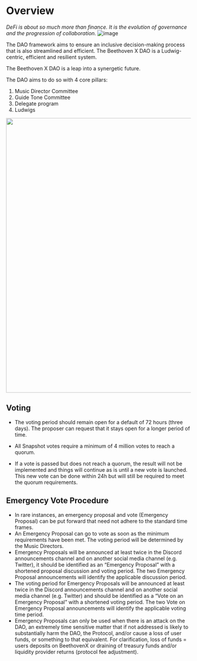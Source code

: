# Overview
_DeFi is about so much more than finance. It is the evolution of governance and the progression of collaboration._
![image](https://user-images.githubusercontent.com/109503546/208479557-e5672d12-f167-4f2b-a8a2-20a0d4d38a87.png)

The DAO framework aims to ensure an inclusive decision-making process that is also streamlined and efficient. The Beethoven X DAO is a Ludwig-centric, efficient and resilient system.

The Beethoven X DAO is a leap into a synergetic future.

The DAO aims to do so with 4 core pillars:

1) Music Director Committee 
2) Guide Tone Committee 
3) Delegate program 
4) Ludwigs

<img width="750" src="https://user-images.githubusercontent.com/109503546/208296710-2e473121-dc0f-4fe5-bf39-7c0e6a9c66d3.jpeg" />

## Voting 
* The voting period should remain open for a default of 72 hours (three days). The proposer can request that it stays open for a longer period of time.

* All Snapshot votes require a minimum of 4 million votes to reach a quorum.

* If a vote is passed but does not reach a quorum, the result will not be implemented and things will continue as is until a new vote is launched. This new vote can be done within 24h but will still be required to meet the quorum requirements.


## Emergency Vote Procedure
* In rare instances, an emergency proposal and vote (Emergency Proposal) can be put forward that need not adhere to the standard time frames. 
* An Emergency Proposal can go to vote as soon as the minimum requirements have been met. The voting period will be determined by the Music Directors.
* Emergency Proposals will be announced at least twice in the Discord announcements channel and on another social media channel (e.g. Twitter), it should be identified as an “Emergency Proposal” with a shortened proposal discussion and voting period. The two Emergency Proposal announcements will identify the applicable discussion period.
* The voting period for Emergency Proposals will be announced at least twice in the Discord announcements channel and on another social media channel (e.g. Twitter) and should be identified as a “Vote on an Emergency Proposal” with a shortened voting period. The two Vote on Emergency Proposal announcements will identify the applicable voting time period.
* Emergency Proposals can only be used when there is an attack on the DAO, an extremely time sensitive matter that if not addressed is likely to substantially harm the DAO, the Protocol, and/or cause a loss of user funds, or something to that equivalent.
For clarification, loss of funds = users deposits on BeethovenX or draining of treasury funds and/or liquidity provider returns (protocol fee adjustment).
